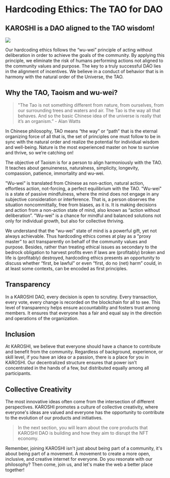 # Hardcoding Ethics: The TAO for DAO
 
## KAROSHI is a DAO aligned to the TAO wisdom!

![](mages/yy1.jpg)

Our hardcoding ethics follows the “wu-wei” principle of acting without deliberation in order to achieve the goals of the community. By applying this principle, we eliminate the risk of humans performing actions not aligned to the community values and purpose. The key to a truly successful DAO lies in the alignment of incentives. We believe in a conduct of behavior that is in harmony with the natural order of the Universe, the TAO.

## Why the TAO, Taoism and wu-wei?

> "The Tao is not something different from nature, from ourselves, from our surrounding trees and waters and air. The Tao is the way all that behaves. And so the basic Chinese idea of the universe is really that it’s an organism.” - Alan Watts

In Chinese philosophy, TAO means “the way” or “path” that is the eternal organizing force of all that is, the set of principles one must follow to be in sync with the natural order and realize the potential for individual wisdom and well-being. Nature is the most experienced master on how to survive and thrive, so we’re catching on!

The objective of Taoism is for a person to align harmoniously with the TAO. It teaches about genuineness, naturalness, simplicity, longevity, compassion, patience, immortality and wu-wei.

"Wu-wei" is translated from Chinese as non-action, natural action, effortless action, not-forcing, a perfect equilibrium with the TAO. "Wu-wei" is a state of passive mindfulness, where the mind does not engage in any subjective consideration or interference. That is, a person observes the situation noncommittally, free from biases, as it is. It is making decisions and action from a non-action state of mind, also known as “action without deliberation”. "Wu-wei" is a chance for mindful and balanced solutions not only for individual growth, but also for collective thriving.

We understand that the “wu-wei” state of mind is a powerful gift, yet not always achievable. Thus hardcoding ethics comes at play as a "proxy master" to act transparently on behalf of the community values and purpose. Besides, rather than treating ethical issues as secondary to the bedrock obligation to harvest profits even if laws are (profitably) broken and life is (profitably) destroyed, hardcoding ethics presents an opportunity to discuss whether “first, be lawful” or even “first, do no (net) harm” could, in at least some contexts, can be encoded as first principles.

## Transparency
In a KAROSHI DAO, every decision is open to scrutiny. Every transaction, every vote, every change is recorded on the blockchain for all to see. This level of transparency helps ensure accountability and fosters trust among members. It ensures that everyone has a fair and equal say in the direction and operations of the organization.

## Inclusion
At KAROSHI, we believe that everyone should have a chance to contribute and benefit from the community. Regardless of background, experience, or skill level, if you have an idea or a passion, there is a place for you in KAROSHI. Our decentralized structure ensures that power isn't concentrated in the hands of a few, but distributed equally among all participants.

## Collective Creativity
The most innovative ideas often come from the intersection of different perspectives. KAROSHI promotes a culture of collective creativity, where everyone's ideas are valued and everyone has the opportunity to contribute to the evolution of our products and initiatives.

> In the next section, you will learn about the core products that KAROSHI DAO is building and how they aim to disrupt the NFT economy.

Remember, joining KAROSHI isn't just about being part of a community, it's about being part of a movement. A movement to create a more open, inclusive, and creative internet for everyone. Do you resonate with our philosophy? Then come, join us, and let's make the web a better place together!